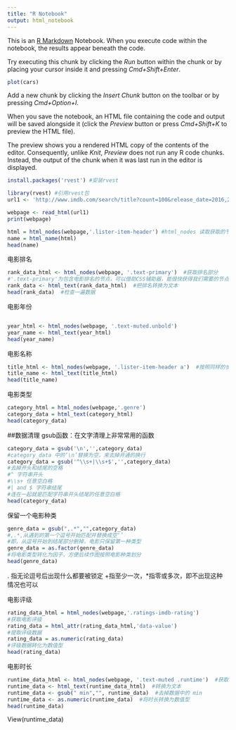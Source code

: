 ```yaml
---
title: "R Notebook"
output: html_notebook
---
```


This is an [R Markdown](http://rmarkdown.rstudio.com) Notebook. When you execute code within the notebook, the results appear beneath the code. 

Try executing this chunk by clicking the *Run* button within the chunk or by placing your cursor inside it and pressing *Cmd+Shift+Enter*. 

```r
plot(cars)
```

Add a new chunk by clicking the *Insert Chunk* button on the toolbar or by pressing *Cmd+Option+I*.

When you save the notebook, an HTML file containing the code and output will be saved alongside it (click the *Preview* button or press *Cmd+Shift+K* to preview the HTML file). 

The preview shows you a rendered HTML copy of the contents of the editor. Consequently, unlike *Knit*, *Preview* does not run any R code chunks. Instead, the output of the chunk when it was last run in the editor is displayed.

```r
install.packages('rvest') #安装rvest
```

```r
library(rvest) #引用rvest包
url1 <- 'http://www.imdb.com/search/title?count=100&release_date=2016,2016&title_type=feature' 
```

```r
webpage <- read_html(url1)
print(webpage)
```

```r
html = html_nodes(webpage,'.lister-item-header') #html_nodes 读取获取的节点
name = html_name(html)
head(name)
```

电影排名
```r
rank_data_html <- html_nodes(webpage, '.text-primary')  #获取排名部分
#'.text-primary'为包含电影排名的节点，可以借助CSS辅助器，能很快获得我们需要的节点内容
rank_data <- html_text(rank_data_html)  #把排名转换为文本
head(rank_data)  #检查一遍数据
```

电影年份
```r

```

```r
year_html <- html_nodes(webpage, '.text-muted.unbold')  
year_name <- html_text(year_html)
head(year_name)
```

电影名称
```r
title_html <- html_nodes(webpage, '.lister-item-header a')  #按照同样的步骤获取电影标题
title_name <- html_text(title_html)
head(title_name)
```

电影类型
```r
category_html = html_nodes(webpage,'.genre')
category_data = html_text(category_html)
head(category_data)
```


##数据清理
gsub函数：在文字清理上非常常用的函数
```r
category_data = gsub('\n','',category_data)
#category_data 中的‘\n’替换为空，来去掉开通的换行
category_data = gsub('^\\s+|\\s+$','',category_data)
#去掉开头和结尾的空格
#^ 字符串开头
#\\s+ 任意空白格
#| and $ 字符串结尾
#连在一起就是匹配字符串开头结尾的任意空白格
head(category_data)
```

保留一个电影种类
```r
genre_data = gsub(",.*","",category_data)
#,.*,从遇到的第一个逗号开始匹配并替换成空‘’
#即，从逗号开始到结尾部分删掉，电影只保留第一种类型
genre_data = as.factor(genre_data)
#将电影类型转化为因子，方便后续作图按照电影种类划分
head(genre_data)
```
. 指无论逗号后出现什么都要被锁定
+指至少一次，*指零或多次，即不出现这种情况也可以

电影评级
```r
rating_data_html = html_nodes(webpage,'.ratings-imdb-rating')
#获取电影评级
rating_data = html_attr(rating_data_html,'data-value')
#提取评级数据
rating_data = as.numeric(rating_data)
#评级数据转化为数值型
head(rating_data)
```

电影时长
```r
runtime_data_html <- html_nodes(webpage, '.text-muted .runtime')  #获取电影时长
runtime_data <- html_text(runtime_data_html)  #转换为文本
runtime_data <- gsub(" min","", runtime_data)  #去掉数据中的 min
runtime_data <- as.numeric(runtime_data)  #将时长转换为数值型
head(runtime_data)
```


View(runtime_data)










